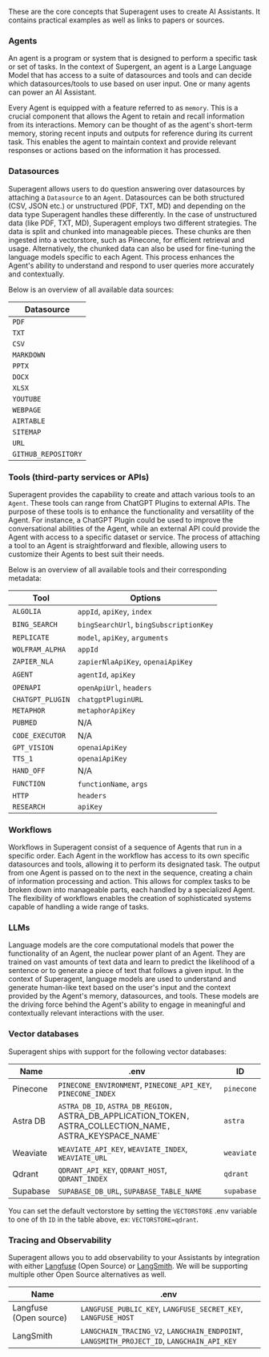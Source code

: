 These are the core concepts that Superagent uses to create AI Assistants.
It contains practical examples as well as links to papers or sources.

### Agents

An agent is a program or system that is designed to perform a
specific task or set of tasks. In the context of Supergent, an agent is
a Large Language Model that has access to a suite of datasources and tools and can
decide which datasources/tools to use based on user input. One or many agents can power an AI Assistant.

Every Agent is equipped with a feature referred to as `memory`. This is a crucial component
that allows the Agent to retain and recall information from its interactions.
Memory can be thought of as the agent's short-term memory, storing recent inputs and outputs
for reference during its current task. This enables the agent to maintain context and provide
relevant responses or actions based on the information it has processed.

### Datasources

Superagent allows users to do question answering over datasources
by attaching a `Datasource` to an `Agent`. Datasources can be both structured (CSV, JSON etc.) or unstructured (PDF, TXT, MD) and depending on the data type Superagent handles these differently. 
In the case of unstructured data (like PDF, TXT, MD), Superagent employs two different strategies. 
The data is split and chunked into manageable pieces. These chunks are then ingested into a vectorstore, such as Pinecone, for efficient retrieval and usage. 
Alternatively, the chunked data can also be used for fine-tuning the language models specific to each Agent. 
This process enhances the Agent's ability to understand and respond to user queries more accurately and contextually.

Below is an overview of all available data sources:

| Datasource                       
| -------------------------- | 
| `PDF`                      | 
| `TXT`                      | 
| `CSV`                      | 
| `MARKDOWN`                 | 
| `PPTX`                     | 
| `DOCX`                     | 
| `XLSX`                     | 
| `YOUTUBE`                  | 
| `WEBPAGE`                  |
| `AIRTABLE`                 | 
| `SITEMAP`                  | 
| `URL`                      | 
| `GITHUB_REPOSITORY`        | 


### Tools (third-party services or APIs)

Superagent provides the capability to create and attach various tools to an `Agent`. These tools can range from ChatGPT Plugins to external APIs. 
The purpose of these tools is to enhance the functionality and versatility of the Agent. 
For instance, a ChatGPT Plugin could be used to improve the conversational abilities of the Agent, 
while an external API could provide the Agent with access to a specific dataset or service. 
The process of attaching a tool to an Agent is straightforward and flexible, allowing users to customize their Agents to best suit their needs.

Below is an overview of all available tools and their corresponding metadata:

| Tool                          | Options                               |
| ----------------------------- | --------------------------------------|
| `ALGOLIA`                     | `appId`, `apiKey`, `index`            |
| `BING_SEARCH`                 | `bingSearchUrl`, `bingSubscriptionKey`|
| `REPLICATE`                   | `model`, `apiKey`, `arguments`        |
| `WOLFRAM_ALPHA`               | `appId`                               |
| `ZAPIER_NLA`                  | `zapierNlaApiKey`, `openaiApiKey`     |
| `AGENT`                       | `agentId`, `apiKey`                   |
| `OPENAPI`                     | `openApiUrl`, `headers`               |
| `CHATGPT_PLUGIN`              | `chatgptPluginURL`                    |
| `METAPHOR`                    | `metaphorApiKey`                      |
| `PUBMED`                      | N/A                                   |
| `CODE_EXECUTOR`               | N/A                                   |
| `GPT_VISION`                  | `openaiApiKey`                        |
| `TTS_1`                       | `openaiApiKey`                        |
| `HAND_OFF`                    | N/A                                   |
| `FUNCTION`                    | `functionName`, `args`                |
| `HTTP`                        | `headers`                             |
| `RESEARCH`                    | `apiKey`                              |

### Workflows

Workflows in Superagent consist of a sequence of Agents that run in a specific order. 
Each Agent in the workflow has access to its own specific datasources and tools, allowing it to perform its designated task.
The output from one Agent is passed on to the next in the sequence, creating a chain of information processing and action. 
This allows for complex tasks to be broken down into manageable parts, each handled by a specialized Agent. 
The flexibility of workflows enables the creation of sophisticated systems capable of handling a wide range of tasks.

### LLMs

Language models are the core computational models that power the functionality of an Agent, the nuclear power plant of an Agent. 
They are trained on vast amounts of text data and learn to predict the likelihood of a sentence or to generate a piece of text that follows a given input. 
In the context of Superagent, language models are used to understand and generate human-like text based on the user's input and the context provided by the Agent's memory, datasources, and tools. 
These models are the driving force behind the Agent's ability to engage in meaningful and contextually relevant interactions with the user.

### Vector databases

Superagent ships with support for the following vector databases:

| Name            | .env                                                                                    | ID                                    |
| --------------- | ----------------------------------------------------------------------------------------|---------------------------------------|
| Pinecone        | `PINECONE_ENVIRONMENT`, `PINECONE_API_KEY`, `PINECONE_INDEX`                                                    | `pinecone`    |   
| Astra DB        | `ASTRA_DB_ID`, `ASTRA_DB_REGION, `ASTRA_DB_APPLICATION_TOKEN`, `ASTRA_COLLECTION_NAME`, `ASTRA_KEYSPACE_NAME`   | `astra`       |
| Weaviate        | `WEAVIATE_API_KEY`, `WEAVIATE_INDEX`, `WEAVIATE_URL`                                                            | `weaviate`    |
| Qdrant          | `QDRANT_API_KEY`, `QDRANT_HOST`, `QDRANT_INDEX`                                                                 | `qdrant`      |
| Supabase        | `SUPABASE_DB_URL`, `SUPABASE_TABLE_NAME`                                                                        | `supabase`    |

You can set the default vectorstore by setting the `VECTORSTORE` .env variable to one of th `ID` in the table above, ex: `VECTORSTORE=qdrant`. 

### Tracing and Observability

Superagent allows you to add observability to your Assistants by integration with either [Langfuse](https://www.langfuse.com) (Open Source) or [LangSmith](https://www.langchain.com/langsmith). 
We will be supporting multiple other Open Source alternatives as well.

| Name                          | .env                                                                                        |
| ----------------------------- | --------------------------------------------------------------------------------------------|
| Langfuse (Open source)        | `LANGFUSE_PUBLIC_KEY`, `LANGFUSE_SECRET_KEY`, `LANGFUSE_HOST`                               |
| LangSmith                     | `LANGCHAIN_TRACING_V2`, `LANGCHAIN_ENDPOINT`, `LANGSMITH_PROJECT_ID`, `LANGCHAIN_API_KEY`   |
